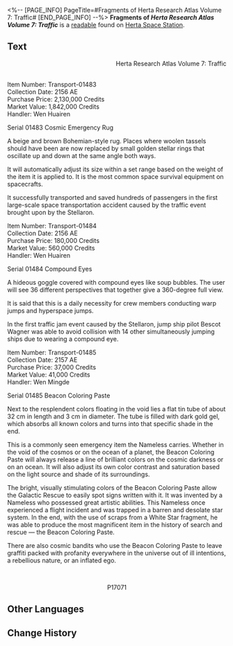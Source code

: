 <%-- [PAGE_INFO]
PageTitle=#Fragments of Herta Research Atlas Volume 7: Traffic#
[END_PAGE_INFO] --%>
{{Readable Infobox
|id           = 050
|partIds      = 190162
|title        = Fragments of ''Herta Research Atlas Volume 7: Traffic''
|image        = Item Journal Page.png
|world        = Herta Space Station
|parts        = 1
|author       = <!--to be added-->
|description  = This codex records all the transportation-type Curios in the station.
|part1        = Fragments of ''Herta Research Atlas Volume 7: Traffic''
|source1      = {{cx|Source missing}}
|characters   = 
|factions     = 
}}
'''Fragments of ''Herta Research Atlas Volume 7: Traffic''''' is a [[readable]] found on [[Herta Space Station]].
<!--
==Location==
{{Map Embed|<map name>|<marker id>}}
-->
==Text==
<div align="right">Herta Research Atlas Volume 7: Traffic</div>

<br />Item Number: Transport-01483<br />Collection Date: 2156 AE<br />Purchase Price: 2,130,000 Credits<br />Market Value: 1,842,000 Credits<br />Handler: Wen Huairen

Serial 01483 Cosmic Emergency Rug

A beige and brown Bohemian-style rug. Places where woolen tassels should have been are now replaced by small golden stellar rings that oscillate up and down at the same angle both ways.

It will automatically adjust its size within a set range based on the weight of the item it is applied to. It is the most common space survival equipment on spacecrafts.

It successfully transported and saved hundreds of passengers in the first large-scale space transportation accident caused by the traffic event brought upon by the Stellaron.

Item Number: Transport-01484<br />Collection Date: 2156 AE<br />Purchase Price: 180,000 Credits<br />Market Value: 560,000 Credits<br />Handler: Wen Huairen

Serial 01484 Compound Eyes

A hideous goggle covered with compound eyes like soup bubbles. The user will see 36 different perspectives that together give a 360-degree full view.

It is said that this is a daily necessity for crew members conducting warp jumps and hyperspace jumps.

In the first traffic jam event caused by the Stellaron, jump ship pilot Bescot Wagner was able to avoid collision with 14 other simultaneously jumping ships due to wearing a compound eye.

Item Number: Transport-01485<br />Collection Date: 2157 AE<br />Purchase Price: 37,000 Credits<br />Market Value: 41,000 Credits<br />Handler: Wen Mingde

Serial 01485 Beacon Coloring Paste

Next to the resplendent colors floating in the void lies a flat tin tube of about 32 cm in length and 3 cm in diameter. The tube is filled with dark gold gel, which absorbs all known colors and turns into that specific shade in the end.

This is a commonly seen emergency item the Nameless carries. Whether in the void of the cosmos or on the ocean of a planet, the Beacon Coloring Paste will always release a line of brilliant colors on the cosmic darkness or on an ocean. It will also adjust its own color contrast and saturation based on the light source and shade of its surroundings.

The bright, visually stimulating colors of the Beacon Coloring Paste allow the Galactic Rescue to easily spot signs written with it. It was invented by a Nameless who possessed great artistic abilities. This Nameless once experienced a flight incident and was trapped in a barren and desolate star system. In the end, with the use of scraps from a White Star fragment, he was able to produce the most magnificent item in the history of search and rescue &mdash; the Beacon Coloring Paste.

There are also cosmic bandits who use the Beacon Coloring Paste to leave graffiti packed with profanity everywhere in the universe out of ill intentions, a rebellious nature, or an inflated ego.

<br /><div align="center">P17071</div>

<!--
==Trivia==
* 
-->
==Other Languages==
{{Other Languages
|en   = Fragments of ''Herta Research Atlas Volume 7: Traffic''
|zhs  = 《黑塔研究图鉴•第七卷•交通》残页
|zht  = 《黑塔研究圖鑑•第七卷•交通》殘頁
|ja   = 『ヘルタ研究図鑑・第七巻・交通』残巻
|ko   = ≪헤르타 연구 도감•7권•교통≫의 찢어진 페이지
|es   = Páginas incompletas del «Atlas de investigación de Herta, volumen 7: transporte»
|fr   = Fragments de l&ast;''Atlas de recherche de Herta, Volume 7&nbsp;: Transport''
|ru   = Справочник исследований Герты. Том VII. Средства перемещения (отрывок)
|th   = เศษหน้ากระดาษจาก "หนังสือภาพการวิจัยของ Herta เล่มที่ 7: การจราจร"
|vi   = Trang "Sổ Tay Nghiên Cứu Herta-Quyển 7-Giao Thông"
|de   = Unvollständige Seiten von „Hertas Forschungsatlas, Band 7: Verkehr“
|id   = Potongan Lembaran "Atlas Penelitian Herta Volume 7: Lalu Lintas"
|pt   = Fragmentos do "Atlas de Pesquisa da Herta, Volume 7: Trânsito"
}}

==Change History==
{{Change History|1.0}}